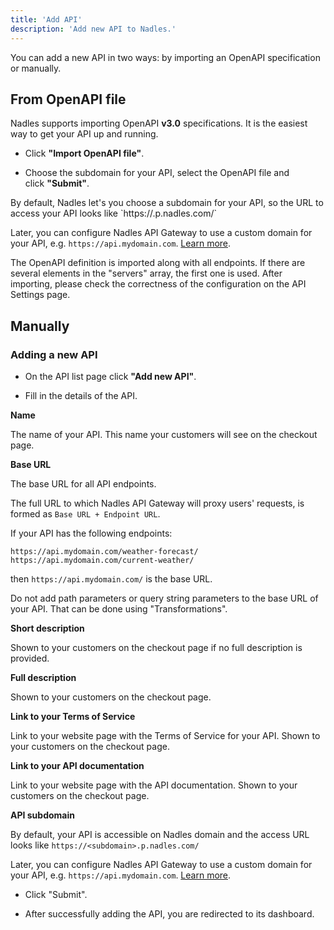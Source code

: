 ```yaml
---
title: 'Add API'
description: 'Add new API to Nadles.'
---
```


You can add a new API in two ways: by importing an OpenAPI specification or manually.

## From OpenAPI file

Nadles supports importing OpenAPI **v3.0** specifications. It is the easiest way to get your API up and running.

* Click **"Import OpenAPI file"**.

* Choose the subdomain for your API, select the OpenAPI file and click **"Submit"**.

<Info>
  By default, Nadles let's you choose a subdomain for your API, so the URL to access your API looks like `https://<subdomain>.p.nadles.com/`

  Later, you can configure Nadles API Gateway to use a custom domain for your API, e.g. `https://api.mydomain.com`. [Learn more](https://docs.nadles.com/api-management/custom-domains/).
</Info>

The OpenAPI definition is imported along with all endpoints. If there are several elements in the "servers" array, the first one is used. After importing, please check the correctness of the configuration on the API Settings page.

## Manually

### Adding a new API

* On the API list page click **"Add new API"**.

* Fill in the details of the API.

**Name**

The name of your API. This name your customers will see on the checkout page.

**Base URL**

The base URL for all API endpoints.

The full URL to which Nadles API Gateway will proxy users' requests, is formed as `Base URL + Endpoint URL`.

<Info>
  If your API has the following endpoints:

  `https://api.mydomain.com/weather-forecast/`
  `https://api.mydomain.com/current-weather/`

  then `https://api.mydomain.com/` is the base URL.
</Info>

<Warning>
  Do not add path parameters or query string parameters to the base URL of your API. That can be done using "Transformations".
</Warning>

**Short description**

Shown to your customers on the checkout page if no full description is provided.

**Full description**

Shown to your customers on the checkout page.

**Link to your Terms of Service**

Link to your website page with the Terms of Service for your API. Shown to your customers on the checkout page.

**Link to your API documentation**

Link to your website page with the API documentation. Shown to your customers on the checkout page.

**API subdomain**

By default, your API is accessible on Nadles domain and the access URL looks like `https://<subdomain>.p.nadles.com/`

Later, you can configure Nadles API Gateway to use a custom domain for your API, e.g. `https://api.mydomain.com`. [Learn more](api-management/custom-domains).

* Click "Submit".

* After successfully adding the API, you are redirected to its dashboard.